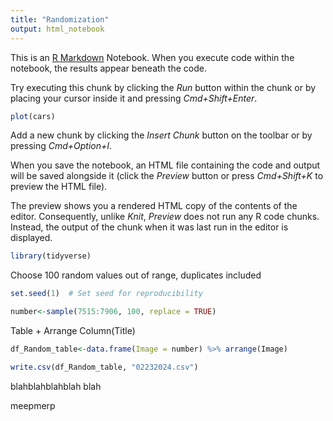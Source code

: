 ```yaml
---
title: "Randomization"
output: html_notebook
---
```


This is an [R Markdown](http://rmarkdown.rstudio.com) Notebook. When you execute code within the notebook, the results appear beneath the code. 

Try executing this chunk by clicking the *Run* button within the chunk or by placing your cursor inside it and pressing *Cmd+Shift+Enter*. 

```r
plot(cars)
```

Add a new chunk by clicking the *Insert Chunk* button on the toolbar or by pressing *Cmd+Option+I*.

When you save the notebook, an HTML file containing the code and output will be saved alongside it (click the *Preview* button or press *Cmd+Shift+K* to preview the HTML file). 

The preview shows you a rendered HTML copy of the contents of the editor. Consequently, unlike *Knit*, *Preview* does not run any R code chunks. Instead, the output of the chunk when it was last run in the editor is displayed.


```r
library(tidyverse)
```

Choose 100 random values out of range, duplicates included
```r
set.seed(1)  # Set seed for reproducibility

number<-sample(7515:7906, 100, replace = TRUE)
```

Table + Arrange Column(Title)
```r
df_Random_table<-data.frame(Image = number) %>% arrange(Image)
```

```r
write.csv(df_Random_table, "02232024.csv") 
```


blahblahblahblah blah

meepmerp



